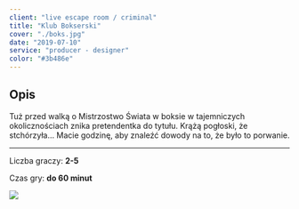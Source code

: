 ```yaml
---
client: "live escape room / criminal"
title: "Klub Bokserski"
cover: "./boks.jpg"
date: "2019-07-10"
service: "producer - designer"
color: "#3b486e"
---
```



## Opis

Tuż przed walką o Mistrzostwo Świata w boksie w tajemniczych okolicznościach znika pretendentka do tytułu. Krążą pogłoski, że stchórzyła… Macie godzinę, aby znaleźć dowody na to, że było to porwanie.


___
Liczba graczy: **2-5**

Czas gry: **do 60 minut**

![](./boks.jpg)
